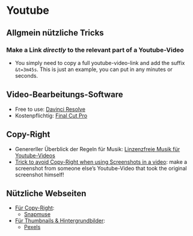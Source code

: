 # Youtube

## Allgmein nützliche Tricks

### Make a Link _directly_ to the relevant part of a Youtube-Video

- You simply need to copy a full youtube-video-link and add the suffix `&t=3m45s`. This is just an example, you can put in any minutes or seconds.

## Video-Bearbeitungs-Software

- Free to use: [Davinci Resolve](https://www.blackmagicdesign.com/products/davinciresolve/)
- Kostenpflichtig: [Final Cut Pro](https://www.apple.com/de/final-cut-pro/)

## Copy-Right

- Genererller Überblick der Regeln für Musik: [Linzenzfreie Musik für Youtube-Videos](https://www.youtube.com/watch?v=qw2owtU1mD4)
- <u>Trick to avoid Copy-Right when using Screenshots in a video</u>: make a screenshot from someone else's Youtube-Video that took the original screenshot himself!

## Nützliche Webseiten

- <u>Für Copy-Right</u>:
  - [Snapmuse](https://snapmuse.com/)
  
- <u>Für Thumbnails & Hintergrundbilder</u>:
  - [Pexels](https://www.pexels.com/de-de/)
